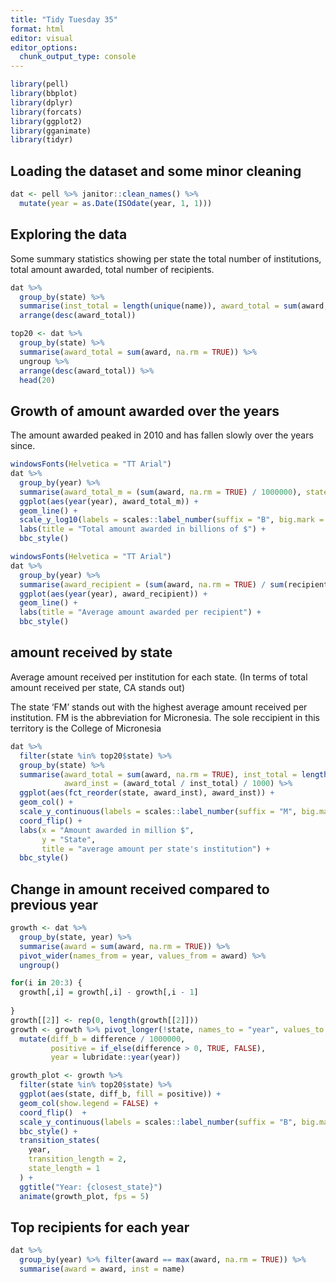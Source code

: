 ```yaml
---
title: "Tidy Tuesday 35"
format: html
editor: visual
editor_options: 
  chunk_output_type: console
---
```


```r
library(pell)
library(bbplot)
library(dplyr)
library(forcats)
library(ggplot2)
library(gganimate)
library(tidyr)

```

## Loading the dataset and some minor cleaning

```r
dat <- pell %>% janitor::clean_names() %>%
  mutate(year = as.Date(ISOdate(year, 1, 1)))

```

## Exploring the data

Some summary statistics showing per state the total number of institutions, total amount awarded, total number of recipients.

```r
dat %>% 
  group_by(state) %>% 
  summarise(inst_total = length(unique(name)), award_total = sum(award, na.rm = TRUE), recipient_total = sum(recipient)) %>% 
  arrange(desc(award_total))

top20 <- dat %>% 
  group_by(state) %>% 
  summarise(award_total = sum(award, na.rm = TRUE)) %>%
  ungroup %>% 
  arrange(desc(award_total)) %>% 
  head(20)
```

## Growth of amount awarded over the years

The amount awarded peaked in 2010 and has fallen slowly over the years since.

```r
windowsFonts(Helvetica = "TT Arial")
dat %>%
  group_by(year) %>% 
  summarise(award_total_m = (sum(award, na.rm = TRUE) / 1000000), state = unique(state)) %>% 
  ggplot(aes(year(year), award_total_m)) +
  geom_line() +
  scale_y_log10(labels = scales::label_number(suffix = "B", big.mark = ",")) +
  labs(title = "Total amount awarded in billions of $") +
  bbc_style()
```

```r
windowsFonts(Helvetica = "TT Arial")
dat %>%
  group_by(year) %>% 
  summarise(award_recipient = (sum(award, na.rm = TRUE) / sum(recipient, na.rm = TRUE))) %>% 
  ggplot(aes(year(year), award_recipient)) +
  geom_line() +
  labs(title = "Average amount awarded per recipient") +
  bbc_style()
```


## amount received by state
Average amount received per institution for each state. (In terms of total amount received per state, CA stands out)

The state 'FM' stands out with the highest average amount received per institution. FM is the abbreviation for Micronesia. The sole reccipient in this territory is the College of Micronesia 
```r
dat %>%
  filter(state %in% top20$state) %>% 
  group_by(state) %>% 
  summarise(award_total = sum(award, na.rm = TRUE), inst_total = length(unique(name)),
            award_inst = (award_total / inst_total) / 1000) %>% 
  ggplot(aes(fct_reorder(state, award_inst), award_inst)) +
  geom_col() +
  scale_y_continuous(labels = scales::label_number(suffix = "M", big.mark = ",")) +
  coord_flip() +
  labs(x = "Amount awarded in million $",
       y = "State",
       title = "average amount per state's institution") +
  bbc_style()


```

## Change in amount received compared to previous year

```r
growth <- dat %>%
  group_by(state, year) %>% 
  summarise(award = sum(award, na.rm = TRUE)) %>%
  pivot_wider(names_from = year, values_from = award) %>% 
  ungroup()

for(i in 20:3) {
  growth[,i] = growth[,i] - growth[,i - 1]
  
}
growth[[2]] <- rep(0, length(growth[[2]]))
growth <- growth %>% pivot_longer(!state, names_to = "year", values_to = "difference") %>% 
  mutate(diff_b = difference / 1000000,
         positive = if_else(difference > 0, TRUE, FALSE),
         year = lubridate::year(year))
```

```r
growth_plot <- growth %>%
  filter(state %in% top20$state) %>% 
  ggplot(aes(state, diff_b, fill = positive)) +
  geom_col(show.legend = FALSE) +
  coord_flip()  +
  scale_y_continuous(labels = scales::label_number(suffix = "B", big.mark = ",")) +
  bbc_style() +
  transition_states(
    year,
    transition_length = 2,
    state_length = 1
  ) +
  ggtitle("Year: {closest_state}")
  animate(growth_plot, fps = 5)
```


## Top recipients for each year
```r
dat %>%
  group_by(year) %>% filter(award == max(award, na.rm = TRUE)) %>% 
  summarise(award = award, inst = name)

```

